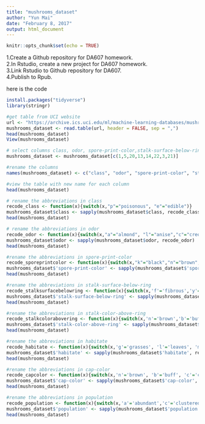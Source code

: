 ```yaml
---
title: "mushrooms_dataset"
author: "Yun Mai"
date: "February 8, 2017"
output: html_document
---
```


```r
knitr::opts_chunk$set(echo = TRUE)
```

1.Create a Github repository for DA607 homework.  
2.In Rstudio, create a new project for DA607 homework.    
3.Link Rstudio to Github repository for DA607.     
4.Publish to Rpub.   

here is the code

```r
install.packages("tidyverse")
library(stringr)

#get table from UCI website
url <- "https://archive.ics.uci.edu/ml/machine-learning-databases/mushroom/agaricus-lepiota.data"
mushrooms_dataset <- read.table(url, header = FALSE, sep = ",")
head(mushrooms_dataset)
View(mushrooms_dataset)

# select columns class, odor, spore-print-color,stalk-surface-below-ring, color-above-ring,habitate, cap-color, and population
mushrooms_dataset <- mushrooms_dataset[c(1,5,20,13,14,22,3,21)]

#rename the columns 
names(mushrooms_dataset) <- c("class", "odor", "spore-print-color", "stalk-surface-below-ring", "stalk-color-above-ring", "habitate", "cap-color", "population")

#view the table with new name for each column
head(mushrooms_dataset)

# rename the abbreviations in class
recode_class <- function(x){switch(x,"p"="poisonous", "e"="edible")}
mushrooms_dataset$class <- sapply(mushrooms_dataset$class, recode_class)
head(mushrooms_dataset)

# rename the abbreviations in odor
recode_odor <- function(x){switch(x,"a"="almond", "l"="anise","c"="creosote","y"="fishy", "f"="foul","m"="musty", "n"="none","p"="pungent","s"="spicy")}
mushrooms_dataset$odor <- sapply(mushrooms_dataset$odor, recode_odor)
head(mushrooms_dataset)

#rename the abbreviations in spore-print-color
recode_sporeprintcolor <- function(x){switch(x,"k"="black","n"="brown","b"="buff", "h"="chocolate","r"="green", "o"="orange", "u"="purple", "w"="white","y"="yellow")}
mushrooms_dataset$'spore-print-color' <- sapply(mushrooms_dataset$'spore-print-color', recode_sporeprintcolor)
head(mushrooms_dataset)

#rename the abbreviations in stalk-surface-below-ring
recode_stalksurfacebelowring <- function(x){switch(x,'f'='fibrous','y'='scaly', 'k'='silky', 's'='smooth')}
mushrooms_dataset$'stalk-surface-below-ring' <- sapply(mushrooms_dataset$'stalk-surface-below-ring', recode_stalksurfacebelowring)
head(mushrooms_dataset)

#rename the abbreviations in stalk-color-above-ring
recode_stalkcolorabovering <- function(x){switch(x,'n'='brown','b'='buff','c'='cinnamon','g'='gray','o'='orange', 'p'='pink', 'e'='red', 'w'='white', 'y'='yellow')}
mushrooms_dataset$'stalk-color-above-ring' <- sapply(mushrooms_dataset$'stalk-color-above-ring', recode_stalkcolorabovering)
head(mushrooms_dataset)

#rename the abbreviations in habitate
recode_habitate <- function(x){switch(x,'g'='grasses', 'l'='leaves', 'm'='meadows', 'p'='paths', 'u'='urban', 'w'='waste', 'd'='woods')}
mushrooms_dataset$'habitate' <- sapply(mushrooms_dataset$'habitate', recode_habitate)
head(mushrooms_dataset)

#rename the abbreviations in cap-color
recode_capcolor <- function(x){switch(x,'n'='brown', 'b'='buff', 'c'='cinnamon', 'g'='gray', 'r'='green', 'p'='pink', 'u'='purple', 'e'='red', 'w'='white', 'y'='yellow')}
mushrooms_dataset$'cap-color' <- sapply(mushrooms_dataset$'cap-color', recode_capcolor)
head(mushrooms_dataset)

#rename the abbreviations in population
recode_population <- function(x){switch(x,'a'='abundant','c'='clustered', 'n'='numerous', 's'='scattered', 'v'='several', 'y'='solitary')}
mushrooms_dataset$'population' <- sapply(mushrooms_dataset$'population', recode_population)
head(mushrooms_dataset)
```







